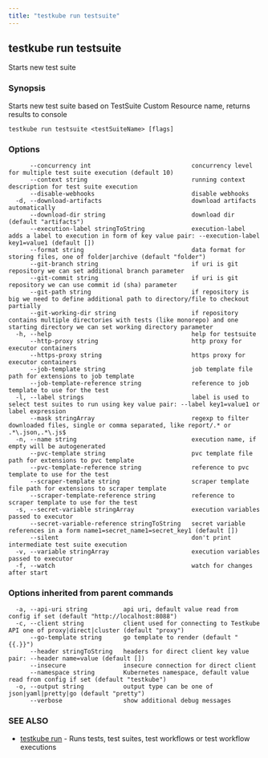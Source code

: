 ```yaml
---
title: "testkube run testsuite"
---
```



<LegacyWarning />

## testkube run testsuite

Starts new test suite

### Synopsis

Starts new test suite based on TestSuite Custom Resource name, returns results to console

```
testkube run testsuite <testSuiteName> [flags]
```

### Options

```
      --concurrency int                            concurrency level for multiple test suite execution (default 10)
      --context string                             running context description for test suite execution
      --disable-webhooks                           disable webhooks
  -d, --download-artifacts                         download artifacts automatically
      --download-dir string                        download dir (default "artifacts")
      --execution-label stringToString             execution-label adds a label to execution in form of key value pair: --execution-label key1=value1 (default [])
      --format string                              data format for storing files, one of folder|archive (default "folder")
      --git-branch string                          if uri is git repository we can set additional branch parameter
      --git-commit string                          if uri is git repository we can use commit id (sha) parameter
      --git-path string                            if repository is big we need to define additional path to directory/file to checkout partially
      --git-working-dir string                     if repository contains multiple directories with tests (like monorepo) and one starting directory we can set working directory parameter
  -h, --help                                       help for testsuite
      --http-proxy string                          http proxy for executor containers
      --https-proxy string                         https proxy for executor containers
      --job-template string                        job template file path for extensions to job template
      --job-template-reference string              reference to job template to use for the test
  -l, --label strings                              label is used to select test suites to run using key value pair: --label key1=value1 or label expression
      --mask stringArray                           regexp to filter downloaded files, single or comma separated, like report/.* or .*\.json,.*\.js$
  -n, --name string                                execution name, if empty will be autogenerated
      --pvc-template string                        pvc template file path for extensions to pvc template
      --pvc-template-reference string              reference to pvc template to use for the test
      --scraper-template string                    scraper template file path for extensions to scraper template
      --scraper-template-reference string          reference to scraper template to use for the test
  -s, --secret-variable stringArray                execution variables passed to executor
      --secret-variable-reference stringToString   secret variable references in a form name1=secret_name1=secret_key1 (default [])
      --silent                                     don't print intermediate test suite execution
  -v, --variable stringArray                       execution variables passed to executor
  -f, --watch                                      watch for changes after start
```

### Options inherited from parent commands

```
  -a, --api-uri string          api uri, default value read from config if set (default "http://localhost:8088")
  -c, --client string           client used for connecting to Testkube API one of proxy|direct|cluster (default "proxy")
      --go-template string      go template to render (default "{{.}}")
      --header stringToString   headers for direct client key value pair: --header name=value (default [])
      --insecure                insecure connection for direct client
      --namespace string        Kubernetes namespace, default value read from config if set (default "testkube")
  -o, --output string           output type can be one of json|yaml|pretty|go (default "pretty")
      --verbose                 show additional debug messages
```

### SEE ALSO

* [testkube run](testkube-run.mdx)	 - Runs tests, test suites, test workflows or test workflow executions

